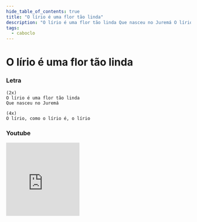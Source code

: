```yaml
---
hide_table_of_contents: true
title: "O lírio é uma flor tão linda"
description: "O lírio é uma flor tão linda Que nasceu no Juremá O lírio, como o lírio é, o lírio"
tags:
  - caboclo
---
```


# O lírio é uma flor tão linda

### Letra

```text
(2x)
O lírio é uma flor tão linda
Que nasceu no Juremá

(4x)
O lírio, como o lírio é, o lírio
```

### Youtube

<iframe
  width="200"
  height="200"
  src="https://www.youtube.com/embed/_3dbNliCPL8"
  title="YouTube video player"
  frameborder="0"
  allow="accelerometer; autoplay; clipboard-write; encrypted-media; gyroscope; picture-in-picture; web-share"
  referrerpolicy="strict-origin-when-cross-origin"
  allowfullscreen
></iframe>